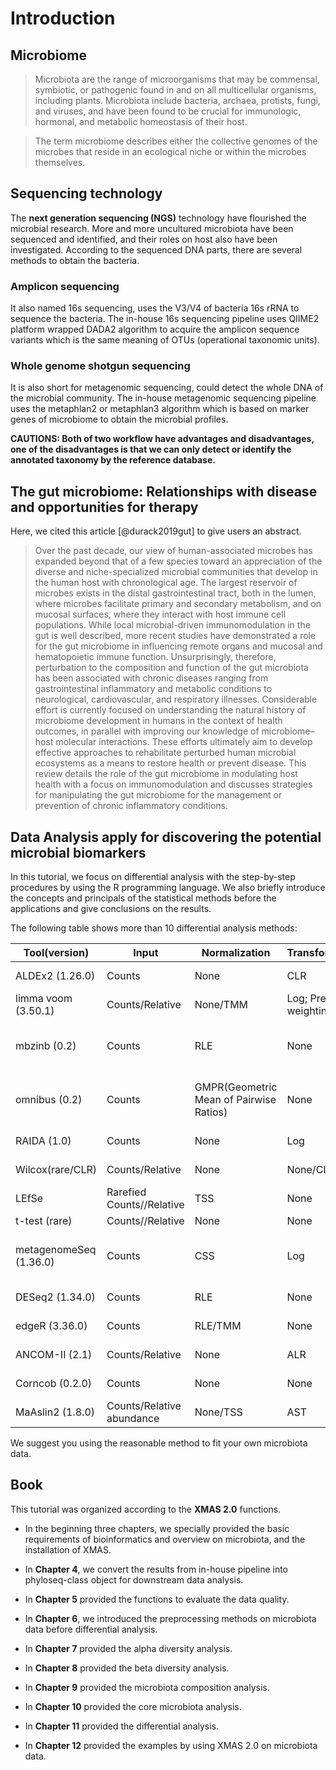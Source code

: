 # Introduction 


## Microbiome

> Microbiota are the range of microorganisms that may be commensal, symbiotic, or pathogenic found in and on all multicellular organisms, including plants. Microbiota include bacteria, archaea, protists, fungi, and viruses, and have been found to be crucial for immunologic, hormonal, and metabolic homeostasis of their host.

> The term microbiome describes either the collective genomes of the microbes that reside in an ecological niche or within the microbes themselves.

## Sequencing technology 

The **next generation sequencing (NGS)** technology have flourished the microbial research. More and more uncultured microbiota have been sequenced and identified, and their roles on host also have been investigated. According to the sequenced DNA parts, there are several methods to obtain the bacteria.

### Amplicon sequencing

It also named 16s sequencing, uses the V3/V4 of bacteria 16s rRNA to sequence the bacteria. The in-house 16s sequencing pipeline uses QIIME2 platform wrapped DADA2 algorithm to acquire the amplicon sequence variants which is the same meaning of OTUs (operational taxonomic units).

### Whole genome shotgun sequencing

It is also short for metagenomic sequencing, could detect the whole DNA of the microbial community. The in-house metagenomic sequencing pipeline uses the metaphlan2 or metaphlan3 algorithm which is based on marker genes of microbiome to obtain the microbial profiles.


**CAUTIONS: Both of two workflow have advantages and disadvantages, one of the disadvantages is that we can only detect or identify the annotated taxonomy by the reference database.**

## The gut microbiome: Relationships with disease and opportunities for therapy

Here, we cited this article [@durack2019gut] to give users an abstract.

> Over the past decade, our view of human-associated microbes has expanded beyond that of a few species toward an appreciation of the diverse and niche-specialized microbial communities that develop in the human host with chronological age. The largest reservoir of microbes exists in the distal gastrointestinal tract, both in the lumen, where microbes facilitate primary and secondary metabolism, and on mucosal surfaces, where they interact with host immune cell populations. While local microbial-driven immunomodulation in the gut is well described, more recent studies have demonstrated a role for the gut microbiome in influencing remote organs and mucosal and hematopoietic immune function. Unsurprisingly, therefore, perturbation to the composition and function of the gut microbiota has been associated with chronic diseases ranging from gastrointestinal inflammatory and metabolic conditions to neurological, cardiovascular, and respiratory illnesses. Considerable effort is currently focused on understanding the natural history of microbiome development in humans in the context of health outcomes, in parallel with improving our knowledge of microbiome–host molecular interactions. These efforts ultimately aim to develop effective approaches to rehabilitate perturbed human microbial ecosystems as a means to restore health or prevent disease. This review details the role of the gut microbiome in modulating host health with a focus on immunomodulation and discusses strategies for manipulating the gut microbiome for the management or prevention of chronic inflammatory conditions.


## Data Analysis apply for discovering the potential microbial biomarkers 


In this tutorial, we focus on differential analysis with the step-by-step procedures by using the R programming language. We also briefly introduce the concepts and principals of the statistical methods before the applications and give conclusions on the results.

The following table shows more than 10 differential analysis methods:

| **Tool(version)**       | **Input**                  | **Normalization**                        | **Transformation**        | **Distribution**                 | **MicrobialData** |
| ----------------------- | -------------------------- | ---------------------------------------- | ------------------------- | -------------------------------- | ----------------- |
| ALDEx2  (1.26.0)        | Counts                     | None                                     | CLR                       | Dirichlet-multinormial           | 16s               |
| limma  voom (3.50.1)    | Counts/Relative            | None/TMM                                 | Log;  Precision weighting | Normal                           | 16s/MGS           |
| mbzinb  (0.2)           | Counts                     | RLE                                      | None                      | zero-inflated  negative binomial | 16s               |
| omnibus  (0.2)          | Counts                     | GMPR(Geometric  Mean of Pairwise Ratios) | None                      | zero-inflated  negative binomial | 16s               |
| RAIDA  (1.0)            | Counts                     | None                                     | Log                       | modified  t-test                 | 16s               |
| Wilcox(rare/CLR)        | Counts/Relative            | None                                     | None/CLR                  | Non-parametric                   | 16s/MGS           |
| LEfSe                   | Rarefied  Counts//Relative | TSS                                      | None                      | Non-parametric                   | 16s/MGS           |
| t-test  (rare)          | Counts//Relative           | None                                     | None                      | Normal                           | 16s/MGS           |
| metagenomeSeq  (1.36.0) | Counts                     | CSS                                      | Log                       | Zero-inflated  (log) Normal      | 16s               |
| DESeq2  (1.34.0)        | Counts                     | RLE                                      | None                      | Negative  binomial               | 16s               |
| edgeR  (3.36.0)         | Counts                     | RLE/TMM                                  | None                      | Negative  binomial               | 16s               |
| ANCOM-II  (2.1)         | Counts/Relative            | None                                     | ALR                       | Non-parametric                   | 16s/MGS           |
| Corncob  (0.2.0)        | Counts                     | None                                     | None                      | Beta-binomial                    | 16s               |
| MaAslin2  (1.8.0)       | Counts/Relative  abundance | None/TSS                                 | AST                       | Normal                           | 16s/MGS           |

We suggest you using the reasonable method to fit your own microbiota data.


## Book

This tutorial was organized according to the **XMAS 2.0** functions. 

* In the beginning three chapters, we specially provided the basic requirements of bioinformatics and overview on microbiota, and the installation of XMAS. 

* In **Chapter 4**, we convert the results from in-house pipeline into phyloseq-class object for downstream data analysis. 

* In **Chapter 5** provided the functions to evaluate the data quality.

* In **Chapter 6**, we introduced the preprocessing methods on microbiota data before differential analysis.

* In **Chapter 7** provided the alpha diversity analysis.

* In **Chapter 8** provided the beta diversity analysis.

* In **Chapter 9** provided the microbiota composition analysis.

* In **Chapter 10** provided the core microbiota analysis.

* In **Chapter 11** provided the differential analysis.

* In **Chapter 12** provided the examples by using XMAS 2.0 on microbiota data.
